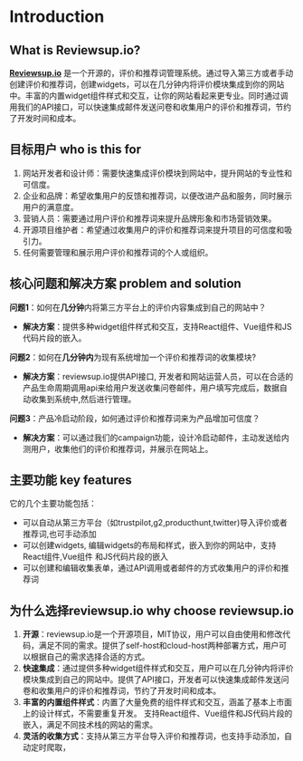 
# Introduction

## What is Reviewsup.io?

**[Reviewsup.io](https://reviewsup.io)** 是一个开源的，评价和推荐词管理系统。通过导入第三方或者手动创建评价和推荐词，创建widgets，可以在几分钟内将评价模块集成到你的网站中。丰富的内置widget组件样式和交互，让你的网站看起来更专业。同时通过调用我们的API接口，可以快速集成邮件发送问卷和收集用户的评价和推荐词，节约了开发时间和成本。


## 目标用户 who is this for
1. 网站开发者和设计师：需要快速集成评价模块到网站中，提升网站的专业性和可信度。
2. 企业和品牌：希望收集用户的反馈和推荐词，以便改进产品和服务，同时展示用户的满意度。
3. 营销人员：需要通过用户评价和推荐词来提升品牌形象和市场营销效果。
4. 开源项目维护者：希望通过收集用户的评价和推荐词来提升项目的可信度和吸引力。
5. 任何需要管理和展示用户评价和推荐词的个人或组织。

## 核心问题和解决方案 problem and solution

**问题1**：如何在**几分钟**内将第三方平台上的评价内容集成到自己的网站中？
- **解决方案**：提供多种widget组件样式和交互，支持React组件、Vue组件和JS代码片段的嵌入。

**问题2**：如何在**几分钟内**为现有系统增加一个评价和推荐词的收集模块?
- **解决方案**：reviewsup.io提供API接口, 开发者和网站运营人员，可以在合适的产品生命周期调用api来给用户发送收集问卷邮件，用户填写完成后，数据自动收集到系统中,然后进行管理。

**问题3**：产品冷启动阶段，如何通过评价和推荐词来为产品增加可信度？
- **解决方案**：可以通过我们的campaign功能，设计冷启动邮件，主动发送给内测用户，收集他们的评价和推荐词，并展示在网站上。

## 主要功能 key features
它的几个主要功能包括：

- 可以自动从第三方平台（如trustpilot,g2,producthunt,twitter)导入评价或者推荐词,也可手动添加
- 可以创建widgets, 编辑widgets的布局和样式，嵌入到你的网站中，支持 React组件,Vue组件 和JS代码片段的嵌入
- 可以创建和编辑收集表单，通过API调用或者邮件的方式收集用户的评价和推荐词

## 为什么选择reviewsup.io why choose reviewsup.io

1. **开源**：reviewsup.io是一个开源项目，MIT协议，用户可以自由使用和修改代码，满足不同的需求。提供了self-host和cloud-host两种部署方式，用户可以根据自己的需求选择合适的方式。
2. **快速集成**：通过提供多种widget组件样式和交互，用户可以在几分钟内将评价模块集成到自己的网站中。提供了API接口，开发者可以快速集成邮件发送问卷和收集用户的评价和推荐词，节约了开发时间和成本。
3. **丰富的内置组件样式**：内置了大量免费的组件样式和交互，涵盖了基本上市面上的设计样式，不需要重复开发。 支持React组件、Vue组件和JS代码片段的嵌入，满足不同技术栈的网站的需求。
4. **灵活的收集方式**：支持从第三方平台导入评价和推荐词，也支持手动添加，自动定时爬取，


